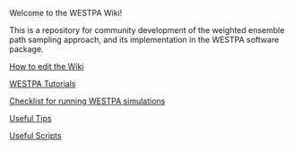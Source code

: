 Welcome to the WESTPA Wiki!

This is a repository for community development of the weighted ensemble path sampling approach, and its implementation in the WESTPA software package.

[[How to edit the Wiki]]

[[WESTPA Tutorials|WESTPA Tutorials]]

[[Checklist for avoiding common errors|Checklist for running WESTPA simulations]]

[[Useful Tips|Useful Tips]]

[[Useful Scripts|Useful Scripts]]

